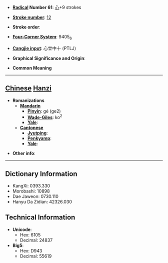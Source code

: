 * '''[[Wiktionary:Chinese radical index| Radical]] Number 61''': [[Wiktionary:Chinese radical index 心|心]]+9 strokes

* '''[[Wiktionary:Chinese total strokes index|Stroke number]]''': [[Wiktionary:Chinese total strokes index 12|12]]

* '''Stroke order''': 

* '''[[Wiktionary:Chinese four corner index|Four-Corner System]]''': 9405<sub>6</sub>

* '''[[Wiktionary:Chinese Cangjie index|Cangjie input]]''': 心廿中十 (PTLJ)

* '''Graphical Significance and Origin''': 

* '''Common Meaning'''

----

== [[Chinese]] [[Hanzi]] ==

* '''Romanizations'''
** '''[[Mandarin]]'''
*** '''[[Pinyin]]''': gé (ge2)
*** '''[[Wade-Giles]]''': ko<sup>2</sup>
*** '''[[Yale]]''': 
** '''[[Cantonese]]'''
*** '''[[Jyutping]]''':
*** '''[[Penkyamp]]''': 
*** '''[[Yale]]''': 

* '''Other info''': 

----

== Dictionary Information ==

* KangXi: 0393.330
* Morobashi: 10898
* Dae Jaweon: 0730.110
* Hanyu Da Zidian: 42326.030

== Technical Information ==

* '''Unicode''':
** Hex: 6105
** Decimal: 24837
* '''Big5''':
** Hex: D943
** Decimal: 55619